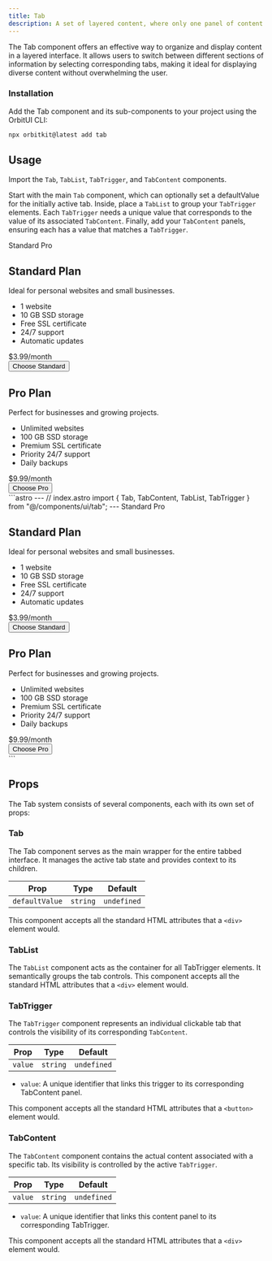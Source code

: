 ```yaml
---
title: Tab
description: A set of layered content, where only one panel of content is visible at a time, controlled by a set of corresponding triggers.
---
```



The Tab component offers an effective way to organize and display content in a layered interface. It allows users to switch between different sections of information by selecting corresponding tabs, making it ideal for displaying diverse content without overwhelming the user.

### Installation

Add the Tab component and its sub-components to your project using the OrbitUI CLI:

```bash
npx orbitkit@latest add tab
```

## Usage

Import the `Tab`, `TabList`, `TabTrigger`, and `TabContent` components.

Start with the main `Tab` component, which can optionally set a defaultValue for the initially active tab. Inside, place a `TabList` to group your `TabTrigger` elements. Each `TabTrigger` needs a unique value that corresponds to the value of its associated `TabContent`. Finally, add your `TabContent` panels, ensuring each has a value that matches a `TabTrigger`.

<Tabs>
  <TabItem label="Preview">
    <PreviewCard>
      <Tab class="w-full max-w-xs p-4 border-border border bg-surface rounded-lg">
        <TabList class="mx-auto">
          <TabTrigger value="Standard"> Standard </TabTrigger>
          <TabTrigger value="Pro"> Pro </TabTrigger>
        </TabList>
        <TabContent value="Standard">
          <div class="p-4">
            <h2 class="text-lg font-bold mb-2">Standard Plan</h2>
            <p class="mb-2">
              Ideal for personal websites and small businesses.
            </p>
            <ul class="mb-4 list-disc list-inside">
              <li>1 website</li>
              <li>10 GB SSD storage</li>
              <li>Free SSL certificate</li>
              <li>24/7 support</li>
              <li>Automatic updates</li>
            </ul>
            <div class="text-2xl font-semibold mb-2">$3.99/month</div>
            <button class="bg-blue-600 text-white px-4 py-2 rounded">Choose Standard</button>
          </div>
        </TabContent>
        <TabContent value="Pro">
          <div class="p-4">
            <h2 class="text-lg font-bold mb-2">Pro Plan</h2>
            <p class="mb-2">Perfect for businesses and growing projects.</p>
            <ul class="mb-4 list-disc list-inside">
              <li>Unlimited websites</li>
              <li>100 GB SSD storage</li>
              <li>Premium SSL certificate</li>
              <li>Priority 24/7 support</li>
              <li>Daily backups</li>
            </ul>
            <div class="text-2xl font-semibold mb-2">$9.99/month</div>
            <button class="bg-green-600 text-white px-4 py-2 rounded">
              Choose Pro
            </button>
          </div>
        </TabContent>
      </Tab>
    </PreviewCard>
  </TabItem>
  <TabItem label="Code">
    ```astro
    ---
    // index.astro
    import { Tab, TabContent, TabList, TabTrigger } from "@/components/ui/tab";
    ---
    <Tab class="w-full max-w-xs p-4 border-border border bg-surface rounded-lg">
      <TabList class="mx-auto">
        <TabTrigger value="Standard"> Standard </TabTrigger>
        <TabTrigger value="Pro"> Pro </TabTrigger>
      </TabList>
      <TabContent value="Standard">
        <div class="p-4">
          <h2 class="text-lg font-bold mb-2">Standard Plan</h2>
          <p class="mb-2">
            Ideal for personal websites and small businesses.
          </p>
          <ul class="mb-4 list-disc list-inside">
            <li>1 website</li>
            <li>10 GB SSD storage</li>
            <li>Free SSL certificate</li>
            <li>24/7 support</li>
            <li>Automatic updates</li>
          </ul>
          <div class="text-2xl font-semibold mb-2">$3.99/month</div>
          <button class="bg-blue-600 text-white px-4 py-2 rounded">Choose Standard</button>
        </div>
      </TabContent>
      <TabContent value="Pro">
        <div class="p-4">
          <h2 class="text-lg font-bold mb-2">Pro Plan</h2>
          <p class="mb-2">Perfect for businesses and growing projects.</p>
          <ul class="mb-4 list-disc list-inside">
            <li>Unlimited websites</li>
            <li>100 GB SSD storage</li>
            <li>Premium SSL certificate</li>
            <li>Priority 24/7 support</li>
            <li>Daily backups</li>
          </ul>
          <div class="text-2xl font-semibold mb-2">$9.99/month</div>
          <button class="bg-green-600 text-white px-4 py-2 rounded">
            Choose Pro
          </button>
        </div>
      </TabContent>
    </Tab>
    ```
  </TabItem>
</Tabs>


## Props

The Tab system consists of several components, each with its own set of props:

### Tab

The Tab component serves as the main wrapper for the entire tabbed interface. It manages the active tab state and provides context to its children.

| Prop           | Type     | Default |
| -------------- | -------- | ------- |
| `defaultValue` | `string` | `undefined`     |

This component accepts all the standard HTML attributes that a `<div>` element would.

### TabList

The `TabList` component acts as the container for all TabTrigger elements. It semantically groups the tab controls. This component accepts all the standard HTML attributes that a `<div>` element would.

### TabTrigger

The `TabTrigger` component represents an individual clickable tab that controls the visibility of its corresponding `TabContent`.

| Prop    | Type     | Default |
| ------- | -------- | ------- |
| `value` | `string` | `undefined`     |

- `value`: A unique identifier that links this trigger to its corresponding TabContent panel.

This component accepts all the standard HTML attributes that a `<button>` element would.

### TabContent

The `TabContent` component contains the actual content associated with a specific tab. Its visibility is controlled by the active `TabTrigger`.

| Prop    | Type     | Default |
| ------- | -------- | ------- |
| `value` | `string` | `undefined`     |

- `value`: A unique identifier that links this content panel to its corresponding TabTrigger.

This component accepts all the standard HTML attributes that a `<div>` element would.
